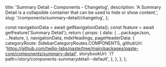   title: 'Summary Detail - Components - Changelog',
  description:
    'A Summary Detail is a collapsible container that can be used to hide or show content.',
  slug: '/components/summary-detail/changelog',
};




  const navigationData = await getNavigationData();
  const feature = await getFeature('Summary Detail');
  return {
    props: {
      data: {
        ...packageJson,
        ...feature,
      },
      navigationData,
      mdxHeadings,
      pageHeaderData: {
        categoryRoute: SidebarCategoryRoutes.COMPONENTS,
        githubUrl: 'https://github.com/twilio-labs/paste/tree/main/packages/paste-core/components/summary-detail',
        storybookUrl: '/?path=/story/components-summarydetail--default',
      },
    },
  };
};

<Changelog />

